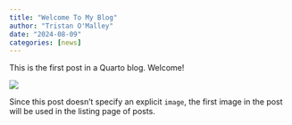 ```yaml
---
title: "Welcome To My Blog"
author: "Tristan O'Malley"
date: "2024-08-09"
categories: [news]
---
```


This is the first post in a Quarto blog. Welcome!

![](thumbnail.png)

Since this post doesn't specify an explicit `image`, the first image in the post will be used in the listing page of posts.
